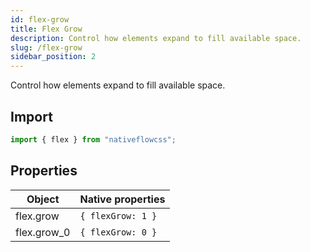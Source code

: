 ```yaml
---
id: flex-grow
title: Flex Grow
description: Control how elements expand to fill available space.
slug: /flex-grow
sidebar_position: 2
---
```


Control how elements expand to fill available space.

## Import

```js title="src/screens/Component.js"
import { flex } from "nativeflowcss";
```

## Properties

| Object    | Native properties |
| --------- | ----------------- |
| flex.grow | `{ flexGrow: 1 }` |
| flex.grow_0    | `{ flexGrow: 0 }` |
